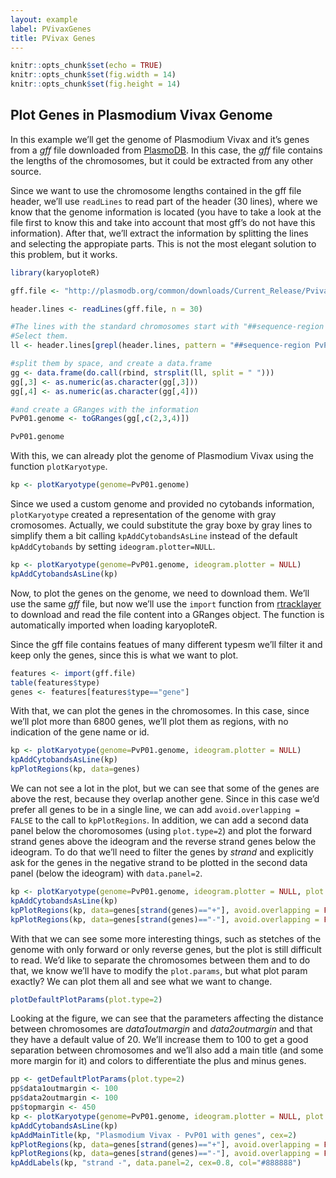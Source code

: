 ```yaml
---
layout: example
label: PVivaxGenes
title: PVivax Genes
---
```



```r
knitr::opts_chunk$set(echo = TRUE)
knitr::opts_chunk$set(fig.width = 14)
knitr::opts_chunk$set(fig.height = 14)

```

## Plot Genes in Plasmodium Vivax Genome

In this example we'll get the genome of Plasmodium Vivax and it's genes from 
a _gff_ file downloaded from [PlasmoDB](http://plasmodb.org). In this case,
the _gff_ file contains the lengths of the chromosomes, but it could be
extracted from any other source.

Since we want to use the chromosome lengths contained in the gff file header, 
we'll use `readLines` to read part of the header (30 lines), where we 
know that the genome information is located (you have to take a look at the file
first to know this and take into account that most gff's do not have this 
information). After that, we'll extract the information by splitting the lines
and selecting the appropiate parts. This is not the most elegant solution to 
this problem, but it works.


```r
library(karyoploteR)

gff.file <- "http://plasmodb.org/common/downloads/Current_Release/PvivaxP01/gff/data/PlasmoDB-32_PvivaxP01.gff"

header.lines <- readLines(gff.file, n = 30)

#The lines with the standard chromosomes start with "##sequence-region PvP01".
#Select them.
ll <- header.lines[grepl(header.lines, pattern = "##sequence-region PvP01")]

#split them by space, and create a data.frame
gg <- data.frame(do.call(rbind, strsplit(ll, split = " ")))
gg[,3] <- as.numeric(as.character(gg[,3]))
gg[,4] <- as.numeric(as.character(gg[,4]))

#and create a GRanges with the information
PvP01.genome <- toGRanges(gg[,c(2,3,4)])

PvP01.genome

```

With this, we can already plot the genome of Plasmodium Vivax using the function
`plotKaryotype`.

```r
kp <- plotKaryotype(genome=PvP01.genome)
```

Since we used a custom genome and provided no cytobands information, 
`plotKaryotype` created a representation of the genome with gray cromosomes. 
Actually, we could substitute the gray boxe by gray lines to simplify them a bit
calling `kpAddCytobandsAsLine` instead of the default `kpAddCytobands` by setting
`ideogram.plotter=NULL`.


```r
kp <- plotKaryotype(genome=PvP01.genome, ideogram.plotter = NULL)
kpAddCytobandsAsLine(kp)
```

Now, to plot the genes on the genome, we need to download them. We'll use the 
same _gff_ file, but now we'll use the `import` function from 
[rtracklayer](http://bioconductor.org/packages/rtracklayer/) to download and 
read the file content into a GRanges object. The function is automatically 
imported when loading karyoploteR. 

Since the gff file contains featues of many different typesm we'll filter it and
keep only the genes, since this is what we want to plot.


```r
features <- import(gff.file)
table(features$type)
genes <- features[features$type=="gene"]
```

With that, we can plot the genes in the chromosomes. In this case, since we'll 
plot more than 6800 genes, we'll plot them as regions, with no indication of the
gene name or id.

```r
kp <- plotKaryotype(genome=PvP01.genome, ideogram.plotter = NULL)
kpAddCytobandsAsLine(kp)
kpPlotRegions(kp, data=genes)
```

We can not see a lot in the plot, but we can see that some of the genes are 
above the rest, because they overlap another gene. Since in this case we'd prefer
all genes to be in a single line, we can add `avoid.overlapping = FALSE` to
the call to `kpPlotRegions`. In addition, we can add a second data panel below
the choromosomes (using `plot.type=2`) and plot the forward strand genes above 
the ideogram and the reverse strand genes below the ideogram. To do that we'll 
need to filter the genes by _strand_ and explicitly ask for the genes in the 
negative strand to be plotted in the second data panel (below the ideogram) 
with `data.panel=2`.

```r
kp <- plotKaryotype(genome=PvP01.genome, ideogram.plotter = NULL, plot.type=2)
kpAddCytobandsAsLine(kp)
kpPlotRegions(kp, data=genes[strand(genes)=="+"], avoid.overlapping = FALSE)
kpPlotRegions(kp, data=genes[strand(genes)=="-"], avoid.overlapping = FALSE, data.panel=2)
```

With that we can see some more interesting things, such as stetches of the
genome with only forward or only reverse genes, but the plot is still difficult 
to read. We'd like to separate the chromosomes between them and to do that, we 
know we'll have to modify the `plot.params`, but what plot param exactly? 
We can plot them all and see what we want to change.

```r
plotDefaultPlotParams(plot.type=2)
```

Looking at the figure, we can see that the parameters affecting the distance 
between chromosomes are _data1outmargin_ and _data2outmargin_ and that they have
a default value of 20. We'll increase them to 100 to get a good separation 
between chromosomes and we'll also add a main title (and some more margin for it)
and colors to differentiate the plus and minus genes.

```r
pp <- getDefaultPlotParams(plot.type=2)
pp$data1outmargin <- 100
pp$data2outmargin <- 100
pp$topmargin <- 450
kp <- plotKaryotype(genome=PvP01.genome, ideogram.plotter = NULL, plot.type=2, plot.params = pp)
kpAddCytobandsAsLine(kp)
kpAddMainTitle(kp, "Plasmodium Vivax - PvP01 with genes", cex=2)
kpPlotRegions(kp, data=genes[strand(genes)=="+"], avoid.overlapping = FALSE, col="deepskyblue")
kpPlotRegions(kp, data=genes[strand(genes)=="-"], avoid.overlapping = FALSE, col="gold", data.panel=2)
kpAddLabels(kp, "strand -", data.panel=2, cex=0.8, col="#888888")
```
